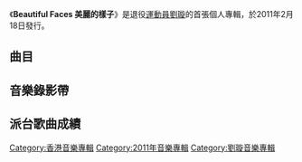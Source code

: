 {{Album infobox | <!-- See Wikipedia:WikiProject_Albums -->
|  Name        = Beautiful Faces 美麗的樣子
|  Type        = [[錄音室專輯|錄音室專輯]]
|  Artist      = [[劉璇|劉璇]]
|  Cover       = 劉璇 美麗的樣子.jpg
|  Released    = 2011年2月18日
|  Recorded    = 2010年－2011年
|  Genre       = [[國語流行音樂|國語流行音樂]]
|  Length      = 39:21
|  Label       = [[星娛樂|星娛樂]]
|  Last album  = 
|  This album  = '''Beautiful Faces 美麗的樣子'''<br>（2011年）
|  Next album  = 
}}
《'''Beautiful Faces 美麗的樣子'''》是退役[[運動員|運動員]][[劉璇|劉璇]]的首張個人專輯，於2011年2月18日發行。

==曲目==
{{Tracklist
| collapsed = 
| headline = 
| font_size = 
| total_length = 39:21

| all_producer = [[李偲菘|李偲菘]]

| extra_column = 

| title1 = 羅馬陽光
| music1 = [[林天愛|林天愛]]
| lyrics1 = 林天愛
| arranger1 = [[程振興|程振興]]
| longnote1 = 
| length1 = 3:21

| title2 = 愛上你就是唯一
| music2 = [[小綠|小綠]]<br>[[沈昀穎|沈昀穎]]
| lyrics2 = [[劉家澤|劉家澤]]
| arranger2 = 程振興
| note2 = [[光良|光良]]合唱
| longnote2 = 
| length2 = 3:31

| title3 = 往事剪接手
| music3 = [[李偲菘|李偲菘]]
| lyrics3 = [[易家揚|易家揚]]
| arranger3 = [[施于淳|施-{于}-淳]]
| longnote3 = 
| length3 = 4:21

| title4 = Cry For You
| music4 = [[張家誠|張家誠]]
| lyrics4 = [[郭薾多|郭薾多]]
| arranger4 = [[Terence_Teo|Terence Teo]]
| longnote4 = 
| length4 = 4:12

| title5 = 心浪
| music5 = [[韓原峰|韓原峰]]
| lyrics5 = 韓原峰
| arranger5 = 程振興
| longnote5 = 
| length5 = 4:10

| title6 = 麻
| music6 = [[韋景雲|韋景雲]]
| lyrics6 = [[劉璇|劉璇]]
| arranger6 = 程振興
| longnote6 = 
| length6 = 3:37

| title7 = 美麗的樣子
| music7 = [[藍又時|藍又時]]
| lyrics7 = 藍又時
| arranger7 = 程振興
| longnote7 = 
| length7 = 4:24

| title8 = 証明
| music8 = [[林濱娘|林濱娘]]
| lyrics8 = [[蔡元龍|蔡元龍]]
| arranger8 = 程振興
| longnote8 = 
| length8 = 4:20

| title9 = 抓不住的愛情
| music9 = 程振興
| lyrics9 = 程振興
| arranger9 = 程振興
| longnote9 = 
| length9 = 3:59

| title10 = Happy Day
| music10 = [[夏佳儀|夏佳儀]]
| lyrics10 = 夏佳儀<br>[[Andy|Andy]]
| arranger10 = 程振興
| longnote10 = 
| length10 = 3:22
}}

== 音樂錄影帶 ==


== 派台歌曲成績 ==

[[Category:香港音樂專輯|Category:香港音樂專輯]]
[[Category:2011年音樂專輯|Category:2011年音樂專輯]]
[[Category:劉璇音樂專輯|Category:劉璇音樂專輯]]